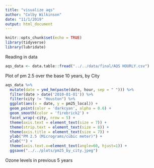 ```yaml
---
title: "visualize aqs"
author: "Colby Wilkinson"
date: "11/1/2019"
output: html_document
---
```


```r
knitr::opts_chunk$set(echo = TRUE)
library(tidyverse)
library(lubridate)
```

Reading in data

```r
aqs_data <- data.table::fread("../../data/final/AQS HOURLY.csv")
```

Plot of pm 2.5 over the base 10 years, by City

```r
aqs_data %>% 
  mutate(date = ymd_hm(paste(date, hour, sep = " "))) %>% 
  filter(date > date('2010-01-01')) %>% 
  filter(city != "Houston") %>% 
  ggplot(aes(x = date, y = pm25_local)) +
  geom_point(color = 'darkcyan', alpha = 0.6) +
  geom_smooth(color = 'firebrick2') +
  facet_wrap(~city, nrow = 5) +
  theme(axis.text = element_text(size = 7)) +
  theme(strip.text = element_text(size = 8)) +
  theme(axis.title = element_text(size = 7)) +
  ylab("PM 2.5 (Micrograms/cubic meter)") +
  xlab("") +
  theme(axis.text.x=element_text(angle=60, hjust=1)) +
  ggsave("../../plots/pm25_by_city.jpeg")

```

Ozone levels in previous 5 years